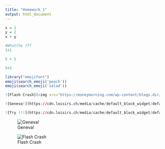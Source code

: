 ```yaml
---
title: "Homework_1"
output: html_document
---
```


```r
x = 1
y = 2
x + y
```


```r
#Whatthe fff
1+1
```
```r
5 + 5
```

```r
5+5
```

```r
library("emojifont")
emoji(search_emoji('peach'))
emoji(search_emoji('salad'))
```
```r
![Flash Crash](<img src="https://moneymorning.com/wp-content/blogs.dir/1/files/2013/04/Twitter-flash-crash-1280x720.png" width="670" height="376" />)
```
```r
![Geneva!](https://cdn.loisirs.ch/media/cache/default_block_widget/default/0001/38/37132_default_block_widget.jpg)
```
```r
![Try !!!](https://cdn.loisirs.ch/media/cache/default_block_widget/default/0001/38/37132_default_block_widget.jpg)
```
![Geneva!](https://cdn.loisirs.ch/media/cache/default_block_widget/default/0001/38/37132_default_block_widget.jpg)

![Flash Crash](https://moneymorning.com/wp-content/blogs.dir/1/files/2013/04/Twitter-flash-crash-1280x720.png)

